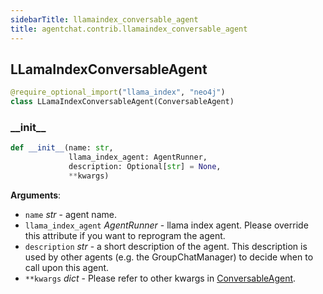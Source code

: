 ```yaml
---
sidebarTitle: llamaindex_conversable_agent
title: agentchat.contrib.llamaindex_conversable_agent
---
```


## LLamaIndexConversableAgent

```python
@require_optional_import("llama_index", "neo4j")
class LLamaIndexConversableAgent(ConversableAgent)
```

### \_\_init\_\_

```python
def __init__(name: str,
             llama_index_agent: AgentRunner,
             description: Optional[str] = None,
             **kwargs)
```

**Arguments**:

- `name` _str_ - agent name.
- `llama_index_agent` _AgentRunner_ - llama index agent.
  Please override this attribute if you want to reprogram the agent.
- `description` _str_ - a short description of the agent. This description is used by other agents
  (e.g. the GroupChatManager) to decide when to call upon this agent.
- `**kwargs` _dict_ - Please refer to other kwargs in
  [ConversableAgent](../conversable_agent#init).

